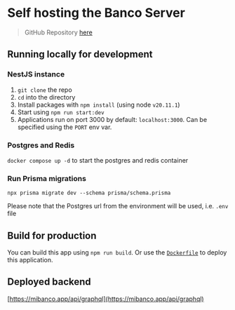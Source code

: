 # Self hosting the Banco Server

> GitHub Repository [here](https://github.com/AmbossTech/amboss-banco-server)

## Running locally for development

### NestJS instance

1. `git clone` the repo
2. `cd` into the directory
3. Install packages with `npm install` (using node `v20.11.1`)
4. Start using `npm run start:dev`
5. Applications run on port 3000 by default: `localhost:3000`. Can be specified using the `PORT` env var.

### Postgres and Redis

`docker compose up -d` to start the postgres and redis container

### Run Prisma migrations

`npx prisma migrate dev --schema prisma/schema.prisma`

Please note that the Postgres url from the environment will be used, i.e. `.env` file

## Build for production

You can build this app using `npm run build`. Or use the [`Dockerfile`](https://github.com/AmbossTech/amboss-banco-server/blob/main/Dockerfile) to deploy this application.

## Deployed backend

[https://mibanco.app/api/graphql](https://mibanco.app/api/graphql)
